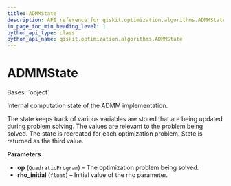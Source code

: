 ```yaml
---
title: ADMMState
description: API reference for qiskit.optimization.algorithms.ADMMState
in_page_toc_min_heading_level: 1
python_api_type: class
python_api_name: qiskit.optimization.algorithms.ADMMState
---
```


# ADMMState

<Class id="qiskit.optimization.algorithms.ADMMState" isDedicatedPage={true} github="https://github.com/qiskit-community/qiskit-aqua/tree/stable/0.9/qiskit/optimization/algorithms/admm_optimizer.py" signature="ADMMState(op, rho_initial)" modifiers="class">
  Bases: `object`

  Internal computation state of the ADMM implementation.

  The state keeps track of various variables are stored that are being updated during problem solving. The values are relevant to the problem being solved. The state is recreated for each optimization problem. State is returned as the third value.

  **Parameters**

  *   **op** (`QuadraticProgram`) – The optimization problem being solved.
  *   **rho\_initial** (`float`) – Initial value of the rho parameter.
</Class>

